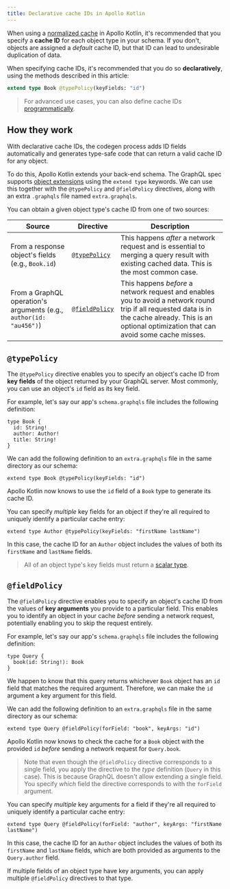 ```yaml
---
title: Declarative cache IDs in Apollo Kotlin
---
```


When using a [normalized cache](./normalized-cache/) in Apollo Kotlin, it's recommended that you specify a **cache ID** for each object type in your schema. If you don't, objects are assigned a _default_ cache ID, but that ID can lead to undesirable duplication of data.

When specifying cache IDs, it's recommended that you do so **declaratively**, using the methods described in this article:

```graphql
extend type Book @typePolicy(keyFields: "id")
```

> For advanced use cases, you can also define cache IDs [programmatically](programmatic-ids).

## How they work

With declarative cache IDs, the codegen process adds ID fields automatically and generates type-safe code that can return a valid cache ID for any object.

To do this, Apollo Kotlin extends your back-end schema. The GraphQL spec supports [object extensions](https://spec.graphql.org/draft/#sec-Object-Extensions) using the `extend type` keywords. We can use this together with the `@typePolicy` and `@fieldPolicy` directives, along with an extra `.graphqls` file named `extra.graphqls`.

You can obtain a given object type's cache ID from one of two sources:

| Source | Directive | Description |
|--------|-----------|-------------|
| From a response object's fields (e.g., `Book.id`) | [`@typePolicy`](#typepolicy) | This happens _after_ a network request and is essential to merging a query result with existing cached data. This is the most common case. |
| From a GraphQL operation's arguments (e.g., `author(id: "au456")`) | [`@fieldPolicy`](#fieldpolicy) | This happens _before_ a network request and enables you to avoid a network round trip if all requested data is in the cache already. This is an optional optimization that can avoid some cache misses. |

## `@typePolicy`

The `@typePolicy` directive enables you to specify an object's cache ID from **key fields** of the object returned by your GraphQL server. Most commonly, you can use an object's `id` field as its key field.

For example, let's say our app's `schema.graphqls` file includes the following definition:

```graphql:title=schema.graphqls
type Book {
  id: String!
  author: Author!
  title: String!
}
```

We can add the following definition to an `extra.graphqls` file in the same directory as our schema:

```graphql:title=extra.graphqls
extend type Book @typePolicy(keyFields: "id")
```

Apollo Kotlin now knows to use the `id` field of a `Book` type to generate its cache ID.

You can specify _multiple_ key fields for an object if they're all required to uniquely identify a particular cache entry:


```graphql:title=extra.graphqls
extend type Author @typePolicy(keyFields: "firstName lastName")
```

In this case, the cache ID for an `Author` object includes the values of both its `firstName` and `lastName` fields.

> All of an object type's key fields must return a [scalar type](https://www.apollographql.com/docs/apollo-server/schema/schema/#scalar-types).


## `@fieldPolicy`

The `@fieldPolicy` directive enables you to specify an object's cache ID from the values of **key arguments** you provide to a particular field. This enables you to identify an object in your cache _before_ sending a network request, potentially enabling you to skip the request entirely.

For example, let's say our app's `schema.graphqls` file includes the following definition:

```graphql:title=schema.graphqls
type Query {
  book(id: String!): Book
}
```

We happen to know that this query returns whichever `Book` object has an `id` field that matches the required argument. Therefore, we can make the `id` argument a key argument for this field.

We can add the following definition to an `extra.graphqls` file in the same directory as our schema:

```graphql:title=extra.graphqls
extend type Query @fieldPolicy(forField: "book", keyArgs: "id")
```

Apollo Kotlin now knows to check the cache for a `Book` object with the provided `id` _before_ sending a network request for `Query.book`.

> Note that even though the `@fieldPolicy` directive corresponds to a single field, you apply the directive to the _type_ definition (`Query` in this case). This is because GraphQL doesn't allow extending a single field. You specify _which_ field the directive corresponds to with the `forField` argument.

You can specify _multiple_ key arguments for a field if they're all required to uniquely identify a particular cache entry:

```graphql:title=extra.graphqls
extend type Query @fieldPolicy(forField: "author", keyArgs: "firstName lastName")
```

In this case, the cache ID for an `Author` object includes the values of both its `firstName` and `lastName` fields, which are both provided as arguments to the `Query.author` field.

If multiple fields of an object type have key arguments, you can apply multiple `@fieldPolicy` directives to that type.
